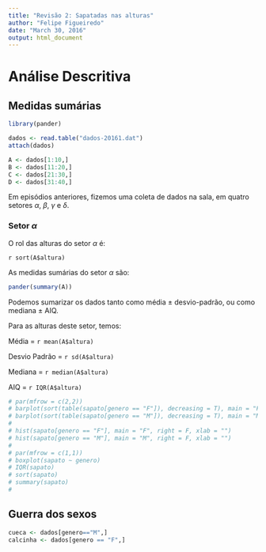 ```yaml
---
title: "Revisão 2: Sapatadas nas alturas"
author: "Felipe Figueiredo"
date: "March 30, 2016"
output: html_document
---
```


# Análise Descritiva

## Medidas sumárias

```r
library(pander)

dados <- read.table("dados-20161.dat")
attach(dados)

A <- dados[1:10,]
B <- dados[11:20,]
C <- dados[21:30,]
D <- dados[31:40,]
```

Em episódios anteriores, fizemos uma coleta de dados na sala, em quatro setores $\alpha$, $\beta$, $\gamma$ e $\delta$.

### Setor $\alpha$

O rol das alturas do setor $\alpha$ é:

`r sort(A$altura)`



As medidas sumárias do setor $\alpha$ são:

```r
pander(summary(A))
```

Podemos sumarizar os dados tanto como média $\pm$ desvio-padrão, ou como mediana $\pm$ AIQ.

Para as alturas deste setor, temos:

Média = `r mean(A$altura)`

Desvio Padrão = `r sd(A$altura)`

Mediana = `r median(A$altura)`

AIQ = `r IQR(A$altura)`

```r
# par(mfrow = c(2,2))
# barplot(sort(table(sapato[genero == "F"]), decreasing = T), main = "F")
# barplot(sort(table(sapato[genero == "M"]), decreasing = T), main = "M")
# 
# hist(sapato[genero == "F"], main = "F", right = F, xlab = "")
# hist(sapato[genero == "M"], main = "M", right = F, xlab = "")
# 
# par(mfrow = c(1,1))
# boxplot(sapato ~ genero)
# IQR(sapato)
# sort(sapato)
# summary(sapato)
# 

```

## Guerra dos sexos

```r
cueca <- dados[genero=="M",]
calcinha <- dados[genero == "F",]
```


